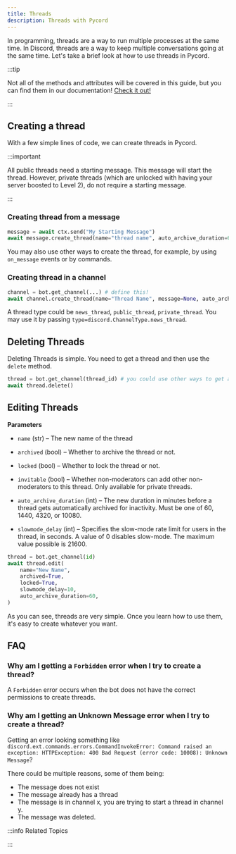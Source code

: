 ```yaml
---
title: Threads
description: Threads with Pycord
---
```


In programming, threads are a way to run multiple processes at the same time. In Discord, threads are
a way to keep multiple conversations going at the same time. Let's take a brief look at how to use threads in Pycord.

:::tip

Not all of the methods and attributes will be covered in this guide, but you can find them in our documentation!
[Check it out!](https://docs.pycord.dev/en/master/api.html#discord.Thread)

:::

## Creating a thread

With a few simple lines of code, we can create threads in Pycord.

:::important

All public threads need a starting message. This message will start the thread. However, private threads
(which are unlocked with having your server boosted to Level 2), do not require a starting message.

:::

### Creating thread from a message

```python title="Creating a Thread from a Message"
message = await ctx.send("My Starting Message")
await message.create_thread(name="thread name", auto_archive_duration=60)
```

You may also use other ways to create the thread, for example, by using `on_message` events or by commands.

### Creating thread in a channel

```python title="Creating a Thread from a Channel"
channel = bot.get_channel(...) # define this!
await channel.create_thread(name="Thread Name", message=None, auto_archive_duration=60, type=None, reason=None)
```

A thread type could be `news_thread`, `public_thread`, `private_thread`. You may use it by passing `type=discord.ChannelType.news_thread`.

## Deleting Threads

Deleting Threads is simple. You need to get a thread and then use the `delete` method.

```python title="Deleting a Thread"
thread = bot.get_channel(thread_id) # you could use other ways to get a thread
await thread.delete()
```

## Editing Threads

**Parameters**

- `name` (str) – The new name of the thread

- `archived` (bool) – Whether to archive the thread or not.

- `locked` (bool) – Whether to lock the thread or not.

- `invitable` (bool) – Whether non-moderators can add other non-moderators to this thread. Only available for private threads.

- `auto_archive_duration` (int) – The new duration in minutes before a thread gets automatically archived for inactivity. Must be one of 60, 1440, 4320, or 10080.

- `slowmode_delay` (int) – Specifies the slow-mode rate limit for users in the thread, in seconds. A value of 0 disables slow-mode. The maximum value possible is 21600.

```python title="Editing a Thread"
thread = bot.get_channel(id)
await thread.edit(
    name="New Name",
    archived=True,
    locked=True,
    slowmode_delay=10,
    auto_archive_duration=60,
)
```

As you can see, threads are very simple. Once you learn how to use them, it's easy to create whatever you want.

## FAQ

### Why am I getting a `Forbidden` error when I try to create a thread?

A `Forbidden` error occurs when the bot does not have the correct permissions to create threads.

### Why am I getting an Unknown Message error when I try to create a thread?

Getting an error looking something like `discord.ext.commands.errors.CommandInvokeError: Command
raised an exception: HTTPException: 400 Bad Request (error code: 10008): Unknown Message`?

There could be multiple reasons, some of them being:

- The message does not exist
- The message already has a thread
- The message is in channel x, you are trying to start a thread in channel y.
- The message was deleted.

:::info Related Topics

<!-- I can't think of any related topics for this at the moment-->

:::